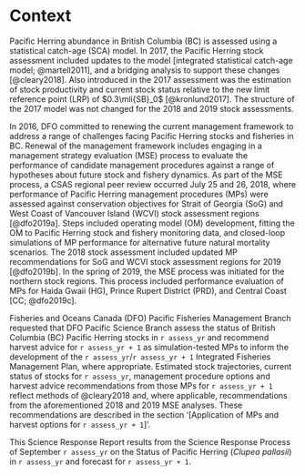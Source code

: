# Context

Pacific Herring abundance in British Columbia (BC) is assessed using a statistical catch-age (SCA) model.
In 2017, the Pacific Herring stock assessment included updates to the model [integrated statistical catch-age model; @martell2011],
and a bridging analysis to support these changes [@cleary2018].
Also introduced in the 2017 assessment was the estimation of stock productivity and current stock status relative to the new limit reference point (LRP) of $0.3\mli{SB}_0$ [@kronlund2017].
The structure of the 2017 model was not changed for the 2018 and 2019 stock assessments.

In 2016, DFO committed to renewing the current management framework to address a range of challenges facing Pacific Herring stocks and fisheries in BC.
Renewal of the management framework includes engaging in a management strategy evaluation (MSE) process to evaluate the performance of candidate management procedures against a range of hypotheses about future stock and fishery dynamics.
As part of the MSE process, a CSAS regional peer review occurred July 25 and 26, 2018, where performance of Pacific Herring management procedures (MPs) were assessed against conservation objectives for Strait of Georgia (SoG) and West Coast of Vancouver Island (WCVI) stock assessment regions [@dfo2019a].
Steps included operating model (OM) development, fitting the OM to Pacific Herring stock and fishery monitoring data, and closed-loop simulations of MP performance for alternative future natural mortality scenarios.
The 2018 stock assessment included updated MP recommendations for SoG and WCVI stock assessment regions for 2019 [@dfo2019b].
In the spring of 2019, the MSE process was initiated for the northern stock regions.
This process included performance evaluation of MPs for Haida Gwaii (HG), Prince Rupert District (PRD), and Central Coast [CC; @dfo2019c].

Fisheries and Oceans Canada (DFO) Pacific Fisheries Management Branch requested that DFO Pacific Science Branch assess the status of British Columbia (BC) Pacific Herring stocks in
`r assess_yr` and recommend harvest advice for `r assess_yr + 1` as simulation-tested MPs to inform the development of the `r assess_yr`/`r assess_yr + 1` Integrated Fisheries Management Plan, where appropriate.
Estimated stock trajectories, current status of stocks for `r assess_yr`, management procedure options and harvest advice recommendations from those MPs for `r assess_yr + 1` reflect methods of @cleary2018 and, where applicable, recommendations from the aforementioned 2018 and 2019 MSE analyses.
These recommendations are described in the section '[Application of MPs and harvest options for `r assess_yr + 1`]'.

<!--  Mandatory last paragraph in this section -->
This Science Response Report results from the Science Response Process of September `r assess_yr` on the Status of Pacific Herring (*Clupea pallasii*) in `r assess_yr` and forecast for `r assess_yr + 1`.
